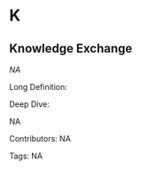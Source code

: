 #  K 
 
## Knowledge Exchange

<dfn>NA</dfn>

Long Definition: 













Deep Dive:

NA

Contributors: NA

Tags: NA
